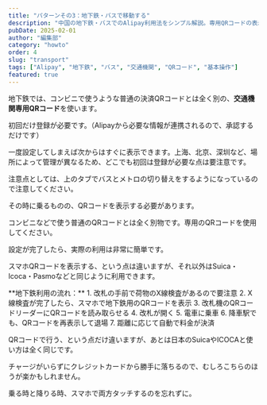 ```yaml
---
title: "パターンその3：地下鉄・バスで移動する"
description: "中国の地下鉄・バスでのAlipay利用法をシンプル解説。専用QRコードの表示方法から改札通過まで、基本的な使い方を分かりやすく説明。"
pubDate: 2025-02-01
author: "編集部"
category: "howto"
order: 4
slug: "transport"
tags: ["Alipay", "地下鉄", "バス", "交通機関", "QRコード", "基本操作"]
featured: true
---
```



<Summary 
  question="地下鉄やバスではどうAlipayを使う？"
  answer="普通の決済とは別に用意されている<span class='highlight'>交通機関専用のQRコード</span>を表示して、タッチするだけです。"
  details="最初に設定が必要ですが、一度設定すればSuica・Icoca・Pasmoなどと同じ感覚で乗ることができます"
/>

<ArticleSection number="01" title="地下鉄では専用のQRコードが必要" description="普通の決済QRとは別のシステム">

地下鉄では、コンビニで使うような普通の決済QRコードとは全く別の、**交通機関専用QRコード**を使います。

<ImageCard
  src="Screenshot_20240303-093056"
  title="交通機関専用QRコード設定"
  description="Alipayアプリの「Transport（モビリティ）」から、専用のQRコードを表示します。"
/>

初回だけ登録が必要です。（Alipayから必要な情報が連携されるので、承認するだけです）

一度設定してしまえば次からはすぐに表示できます。上海、北京、深圳など、場所によって管理が異なるため、どこでも初回は登録が必要な点は要注意です。

<ImageCard
  src="Screenshot_20240303-093111.jpg"
  title="初回の登録"
  description="個人情報が連携されることを承認する必要があります"
/>

<ImageCard
  src="Screenshot_20240303-093334.jpg"
  title="カード作成画面"
  description="承認すると、成功するので、これでボタンを押せば、すぐ専用のQRコードが表示されます"
/>

注意点としては、上のタブでバスとメトロの切り替えをするようになっているので注意してください。

その時に乗るものの、QRコードを表示する必要があります。

<HighlightBlock>
コンビニなどで使う普通のQRコードとは全く別物です。専用のQRコードを使用してください。
</HighlightBlock>

</ArticleSection>

<ArticleSection number="02" title="地下鉄の乗り方は改札にタッチするだけ" description="切符を買う必要がなくなります">

設定が完了したら、実際の利用は非常に簡単です。

スマホQRコードを表示する、という点は違いますが、それ以外はSuica・Icoca・Pasmoなどと同じように利用できます。

<ImageCard
  src="sha_station_001.jpg"
  title="地下鉄の改札"
  description="QRコードを読み取るところがあるので、ここに読み取らせます。"
/>

<TextBlock>
**地下鉄利用の流れ：**
1. 改札の手前で荷物のX線検査があるので要注意
2. X線検査が完了したら、スマホで地下鉄用のQRコードを表示
3. 改札機のQRコードリーダーにQRコードを読み取らせる
4. 改札が開く
5. 電車に乗車
6. 降車駅でも、QRコードを再表示して退場
7. 距離に応じて自動で料金が決済
</TextBlock>

QRコードで行う、という点だけ違いますが、あとは日本のSuicaやICOCAと使い方は全く同じです。

チャージがいらずにクレジットカードから勝手に落ちるので、むしろこちらのほうが楽かもしれません。

乗る時と降りる時、スマホで両方タッチするのを忘れずに。

</ArticleSection>

<ConclusionSection 
  title="日本と同じ感覚で公共交通機関に乗れます"
  text="こちらも慣れてしまえばとても便利です。表示するのだけやや手間ではありますが、楽々利用することができます。"
/>